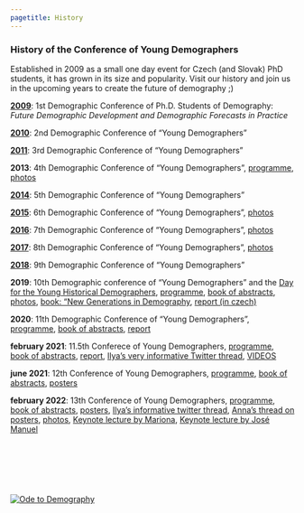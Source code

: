 ---
pagetitle: History
---

<link rel="stylesheet" href="styles.css" type="text/css">

### History of the Conference of Young Demographers

Established in 2009 as a small one day event for Czech (and Slovak) PhD students, it has grown in its size and popularity. Visit our history and join us in the upcoming years to create the future of demography ;) 

[**2009**](https://demografove.estranky.cz/en/articles/conferences/1st-demographic-conference-of-ph.d.-students-of-demography.html): 1st Demographic Conference of Ph.D. Students of Demography: *Future Demographic Development and Demographic Forecasts in Practice*

[**2010**](https://demografove.estranky.cz/en/articles/conferences/2nd-demographic-conference-of-ph.d.-students-of-demography.html): 2nd Demographic Conference of "Young Demographers" 

[**2011**](https://demografove.estranky.cz/en/articles/conferences/3rd-demographic-conference-of-ph.d.-students-of-demography.html): 3rd Demographic Conference of "Young Demographers"

**2013**: 4th Demographic Conference of "Young Demographers", [programme](https://demografove.estranky.cz/file/71/program_aj-cj_2013-01-25.pdf), [photos](https://demografove.estranky.cz/en/photos/konference_2013/)

[**2014**](https://demografove.estranky.cz/en/articles/conferences/5th-demographic-conference-of-young-demographers---all-presentations-and-photos.html): 5th Demographic Conference of "Young Demographers"

[**2015**](https://demografove.estranky.cz/en/articles/conferences/6th-demographic-conference-of-young-demographers---abstracts-and-presentations.html): 6th Demographic Conference of "Young Demographers", [photos](https://demografove.estranky.cz/en/photos/yd_conference_2015/) 

[**2016**](https://demografove.estranky.cz/en/articles/conferences/7th-demographic-conference-of--young-demographers------presentations-and-online-discussion-forum.html): 7th Demographic Conference of "Young Demographers", [photos](https://demografove.estranky.cz/en/photos/yd_conference_2016/)

[**2017**](https://demografove.estranky.cz/en/articles/conferences/8th-demographic-conference-of--young-demographers------presentations-and-online-discussion-forum.html): 8th Demographic Conference of "Young Demographers", [photos](https://demografove.estranky.cz/en/photos/yd_conference_2017/)

[**2018**](https://demografove.estranky.cz/en/articles/conferences/9th-demographic-conference-of--young-demographers------presentations-and-online-discussion-forum.html): 9th Demographic Conference of "Young Demographers"

**2019**: 10th Demographic conference of "Young Demographers" and the [Day for the Young Historical Demographers](https://demografove.estranky.cz/en/articles/conferences/day-for-young-historical-demographers.html), [programme](https://drive.google.com/file/d/1XIv8JomL8zBC6P-gu5i5CPbzCbH-Hmyl/view?usp=sharing), [book of  abstracts](https://drive.google.com/file/d/1EFL1pYLsF5g9ZVeV5EBaKu9F8wHS0cWa/view?usp=sharing), [photos](https://drive.google.com/open?id=1wC3fH6NOiJ4rG2hboFPvAhAXdU3RdOha), [book: "New Generations in Demography](https://demografove.estranky.cz/en/articles/book---new-generations-in-demography-/), [report (in czech)](https://www.czso.cz/documents/10180/91917742/13005319q1_45-52.pdf/4a0e045a-c173-4fa4-a959-557c58125fbe?version=1.0)

**2020**: 11th Demographic Conference of "Young Demographers", [programme](https://drive.google.com/file/d/1E-lT9koYXVAjdot6MACqhfTQxgh2PStL/view?usp=sharing), [book of abstracts](https://drive.google.com/file/d/1Rdw3Tua-2IP_SJ1Lclr-UxVoGruP-cvF/view?usp=sharing), [report](https://drive.google.com/drive/u/1/folders/1YDxnY7Dd2dOZ4vCjKAPemtgIrZswEdJD)

**february 2021**: 11.5th Conferece of Young Demographers, [programme](https://drive.google.com/file/d/1tSGiEx4osU3XkSCl7A0fyI5W5mLcT3ZH/view?usp=sharing), [book of abstracts](https://docs.google.com/document/d/1KZIH5_-WgM5RfAVp27kzgEfOttpi_7RZqP1aHVfERkQ/edit?usp=sharing), [report](https://drive.google.com/file/d/1p64TOrzIgKqq2y0Ft4RQnwMiD_HEX9HA/view?usp=sharing), [Ilya's very informative Twitter thread](https://twitter.com/ikashnitsky/status/1356977828697415683), [VIDEOS](https://drive.google.com/drive/folders/1T2_bAsNavh8a8emtVr8nibhV4PRfnNCw?usp=sharing)

**june 2021**: 12th Conference of Young Demographers, [programme](https://docs.google.com/document/d/1uN3iWEE0ZihcutTo9AxZHCJOpPKDLxO-rwMP1KcGVBQ/edit?usp=sharing), [book of abstracts](https://drive.google.com/file/d/1bRzwK03HF0I9QHdoirAgBn2kgPizeU2o/view?usp=sharing), [posters](https://drive.google.com/drive/folders/1vRgFntl4lSrLHTU6gWaG9NfyAqz5wPU-?usp=sharing)

**february 2022**: 13th Conference of Young Demographers, [programme](https://drive.google.com/file/d/18RfFOyLORQJyRMJzvt7jryQsyFrJuKHj/view?usp=sharing), [book of abstracts](https://docs.google.com/document/d/1161ZnGtaAG9vKwmn08pq4llCr_FG-1gVV8_YPQ44IvU/edit?usp=sharing), [posters](https://drive.google.com/drive/folders/1QF7O6uz0xLck20LUPZ6Rf4hHrOL_tYhG?usp=sharing), [Ilya's informative twitter thread](https://twitter.com/ikashnitsky/status/1488877918990348294), [Anna's thread on posters](https://twitter.com/boruvka_a/status/1491534278613778438), [photos](https://drive.google.com/drive/folders/1XKh9ufGKWs8gywp-Ss-253eT13Qf3OqU?usp=sharing), [Keynote lecture by Mariona](https://youtu.be/laY3jLGNNYs), [Keynote lecture by José Manuel](https://www.youtube.com/watch?v=_idAg9JoiF8&ab_channel=Demografov%C3%A9)


<p>&nbsp;</p> 
<p>&nbsp;</p> 
<p>&nbsp;</p> 
[![Ode to Demography](https://res.cloudinary.com/marcomontalbano/image/upload/v1624811515/video_to_markdown/images/youtube--Vs8L-IDupek-c05b58ac6eb4c4700831b2b3070cd403.jpg)](https://youtu.be/Vs8L-IDupek "Ode to Demography")